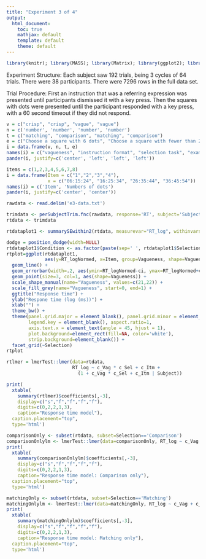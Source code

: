 ```yaml
---
title: "Experiment 3 of 4"
output:
  html_document:
    toc: true
    mathjax: default
    template: default
    theme: default
---  
```


<style>
table, th, td {
    border: 1px grey;
    border-collapse: collapse;
    padding:2px 5px 2px 5px
}  
</style>

```r
library(knitr); library(MASS); library(Matrix); library(ggplot2); library(lme4); library(xtable); library(dtplyr); library(lattice); library(LMERConvenienceFunctions); library(grid); library(lmerTest); library(reshape2); library(ggplot2); library(pander); source('summarySEwithin2.R')
```

Experiment Structure: 
Each subject saw 192 trials, being 3 cycles of 64 trials. There were 38 participants. There were 7296 rows in the full data set.

Trial Procedure: 
First an instruction that was a referring expression was presented until participants dismissed it with a key press. Then the squares with dots were presented until the participant responded with a key press, with a 60 second timeout if they did not respond.

```r
v = c("crisp", "crisp", "vague", "vague")
n = c('number', 'number', 'number', 'number')
t = c("matching", "comparison", "matching", "comparison")
e = c("Choose a square with 6 dots", "Choose a square with fewer than 20 dots", "Choose a square with about 10 dots", "Choose a square with far fewer than 20 dots")
i = data.frame(v, n, t, e)
names(i) = c("vagueness", "instruction format", "selection task", "example instruction")
pander(i, justify=c('center', 'left', 'left', 'left'))
```

```r
items = c(1,2,3,4,5,6,7,8)
i = data.frame(Item = c("1","2","3","4"),
               x = c("06:15:24", "16:25:34", "26:35:44", "36:45:54"))
names(i) = c('Item', 'Numbers of dots')
pander(i, justify=c('center', 'center'))
```

```r
rawdata <- read.delim('e3-data.txt')
```

```r
trimdata <- perSubjectTrim.fnc(rawdata, response='RT', subject='Subject', trim = 2.5)$data
rtdata <- trimdata
```

```r
rtdataplot1 <- summarySEwithin2(rtdata, measurevar="RT_log", withinvars=c("Vagueness", "Selection", "Item"), idvar="Subject")
```

```r
dodge = position_dodge(width=NULL)
rtdataplot1$Condition <- as.factor(paste(sep=' ', rtdataplot1$Selection, rtdataplot1$Vagueness))
rtplot=ggplot(rtdataplot1, 
              aes(y=RT_logNormed, x=Item, group=Vagueness, shape=Vagueness, fill=Vagueness)) +
  geom_line() +
  geom_errorbar(width=.2, aes(ymin=RT_logNormed-ci, ymax=RT_logNormed+ci)) +
  geom_point(size=3, col=1, aes(shape=Vagueness)) +
  scale_shape_manual(name="Vagueness", values=c(21,22)) +
  scale_fill_grey(name="Vagueness", start=0, end=1) +
  ggtitle("Response time") +
  ylab("Respone time (log (ms))") + 
  xlab("") +
  theme_bw() +
  theme(panel.grid.major = element_blank(), panel.grid.minor = element_blank(),
        legend.key = element_blank(), aspect.ratio=1,
        axis.text.x = element_text(angle = 45, hjust = 1),
        plot.background=element_rect(fill=NA, color='white'),
        strip.background=element_blank()) +
  facet_grid(~Selection) 
rtplot
```

```r
rtlmer = lmerTest::lmer(data=rtdata,
                        RT_log ~ c_Vag * c_Sel + c_Itm +
                          (1 + c_Vag * c_Sel + c_Itm | Subject))
```

```r
print(
  xtable(
    summary(rtlmer)$coefficients[,-3], 
    display=c("s","f","f","f","f"),
    digits=c(0,2,2,1,3),
    caption="Response time model"),
  caption.placement="top", 
  type='html')
```

```r
comparisonOnly <- subset(rtdata, subset=Selection=='Comparison')
comparisonOnlylm <- lmerTest::lmer(data=comparisonOnly, RT_log ~ c_Vag + c_Itm + (1 + c_Vag + c_Itm | Subject))
print(
  xtable(
    summary(comparisonOnlylm)$coefficients[,-3], 
    display=c("s","f","f","f","f"),
    digits=c(0,2,2,1,3),
    caption="Response time model: Comparison only"),
  caption.placement="top", 
  type='html')
```

```r
matchingOnly <- subset(rtdata, subset=Selection=='Matching')
matchingOnlylm <- lmerTest::lmer(data=matchingOnly, RT_log ~ c_Vag + c_Itm + (1 + c_Vag + c_Itm | Subject))
print(
  xtable(
    summary(matchingOnlylm)$coefficients[,-3], 
    display=c("s","f","f","f","f"),
    digits=c(0,2,2,1,3),
    caption="Response time model: Matching only"),
  caption.placement="top", 
  type='html')
```
